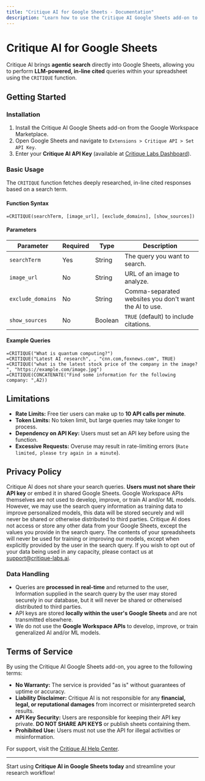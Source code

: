 ```yaml
---
title: "Critique AI for Google Sheets - Documentation"
description: "Learn how to use the Critique AI Google Sheets add-on to perform agentic search queries within your spreadsheets."
---
```


# Critique AI for Google Sheets

Critique AI brings **agentic search** directly into Google Sheets, allowing you to perform **LLM-powered, in-line cited** queries within your spreadsheet using the `CRITIQUE` function.

## **Getting Started**

### **Installation**
1. Install the Critique AI Google Sheets add-on from the Google Workspace Marketplace.
2. Open Google Sheets and navigate to `Extensions > Critique API > Set API Key`.
3. Enter your **Critique AI API Key** (available at [Critique Labs Dashboard](https://critique-labs.ai/en/dashboard)).

### **Basic Usage**
The `CRITIQUE` function fetches deeply researched, in-line cited responses based on a search term.

#### **Function Syntax**
```excel
=CRITIQUE(searchTerm, [image_url], [exclude_domains], [show_sources])
```

#### **Parameters**
| Parameter         | Required | Type    | Description |
|------------------|----------|---------|-------------|
| `searchTerm`      | Yes      | String  | The query you want to search. |
| `image_url`       | No       | String  | URL of an image to analyze. |
| `exclude_domains` | No       | String  | Comma-separated websites you don't want the AI to use. |
| `show_sources`    | No       | Boolean | `TRUE` (default) to include citations. |

#### **Example Queries**
```excel
=CRITIQUE("What is quantum computing?")
=CRITIQUE("Latest AI research", , "cnn.com,foxnews.com", TRUE)
=CRITIQUE("what is the latest stock price of the company in the image? ", "https://example.com/image.jpg")
=CRITIQUE(CONCATENATE("Find some information for the following company: ",A2))
```

## **Limitations**
- **Rate Limits:** Free tier users can make up to **10 API calls per minute**.
- **Token Limits:** No token limit, but large queries may take longer to process.
- **Dependency on API Key:** Users must set an API key before using the function.
- **Excessive Requests:** Overuse may result in rate-limiting errors (`Rate limited, please try again in a minute`).

## **Privacy Policy**
Critique AI does not share your search queries. **Users must not share their API key** or embed it in shared Google Sheets. Google Workspace APIs themselves are not used to develop, improve, or train AI and/or ML models. However, we may use the search query information as training data to improve personalized models, this data will be stored securely and will never be shared or otherwise distributed to third parties. 
Critique AI does not access or store any other data from your Google Sheets, except the values you provide in the search query. The contents of your spreadsheets will never be used for training or improving our models, except when explicitly provided by the user in the search query. If you wish to opt out of your data being used in any capacity, please contact us at support@critique-labs.ai.

### **Data Handling**
- Queries are **processed in real-time** and returned to the user, Information supplied in the search query by the user may stored securely in our database, but it will never be shared or otherwised distributed to third parties.
- API keys are stored **locally within the user's Google Sheets** and are not transmitted elsewhere.
- We do not use the **Google Workspace APIs** to develop, improve, or train generalized AI and/or ML models.

## **Terms of Service**
By using the Critique AI Google Sheets add-on, you agree to the following terms:
- **No Warranty:** The service is provided "as is" without guarantees of uptime or accuracy.
- **Liability Disclaimer:** Critique AI is not responsible for any **financial, legal, or reputational damages** from incorrect or misinterpreted search results.
- **API Key Security:** Users are responsible for keeping their API key private. **DO NOT SHARE API KEYS** or publish sheets containing them.
- **Prohibited Use:** Users must not use the API for illegal activities or misinformation.

For support, visit the [Critique AI Help Center](https://critique-labs.ai/en/help).

---
Start using **Critique AI in Google Sheets today** and streamline your research workflow!

